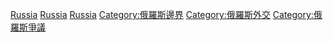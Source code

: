 [[Category:各國爭議地區|Russia]]
[[Category:亞洲爭議地區|Russia]]
[[Category:歐洲爭議地區|Russia]]
[[Category:俄羅斯邊界|Category:俄羅斯邊界]]
[[Category:俄羅斯外交|Category:俄羅斯外交]]
[[Category:俄羅斯爭議|Category:俄羅斯爭議]]